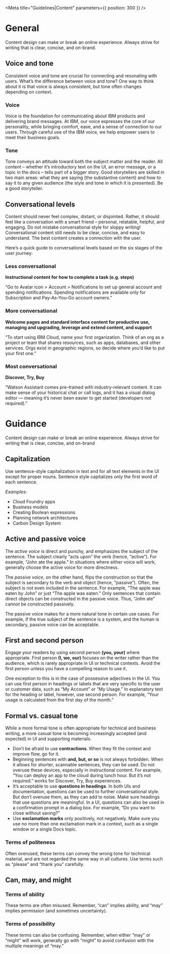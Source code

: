 
<Meta title="Guidelines|Content" parameters={{ position: 300 }} />

# General

Content design can make or break an online experience. Always strive for writing that is clear, concise, and on-brand.

## Voice and tone

Consistent voice and tone are crucial for connecting and resonating with users. What’s the difference between voice and tone? One way to think about it is that voice is always consistent, but tone often changes depending on context.

### Voice

Voice is the foundation for communicating about IBM products and delivering brand messages. At IBM, our voice expresses the core of our personality, while bringing comfort, ease, and a sense of connection to our users. Through careful use of the IBM voice, we help empower users to meet their business goals.

### Tone

Tone conveys an attitude toward both the subject matter and the reader. All content – whether it’s introductory text on the UI, an error message, or a topic in the docs – tells part of a bigger story. Good storytellers are skilled in two main areas: what they are saying (the substantive content) and how to say it to any given audience (the style and tone in which it is presented). Be a good storyteller.

## Conversational levels

Content should never feel complex, distant, or disjointed. Rather, it should feel like a conversation with a smart friend – personal, relatable, helpful, and engaging. Do not mistake conversational style for sloppy writing! Conversational content still needs to be clear, concise, and easy to understand. The best content creates a connection with the user.

Here’s a quick guide to conversational levels based on the six stages of the user journey:

### Less conversational

**Instructional content for how to complete a task (e.g. steps)**

“Go to Avatar icon > Account > Notifications to set up general account and spending notifications. Spending notifications are available only for Subscription and Pay-As-You-Go account owners.”

### More conversational

**Welcome pages and standard interface content for productive use, managing and upgrading, leverage and extend content, and support**

“To start using IBM Cloud, name your first organization. Think of an org as a project or team that shares resources, such as apps, databases, and other services. Orgs exist in geographic regions, so decide where you’d like to put your first one.”

### Most conversational

**Discover, Try, Buy**

“Watson Assistant comes pre-trained with industry-relevant content. It can make sense of your historical chat or call logs, and it has a visual dialog editor — meaning it’s never been easier to get started (developers not required).”

# Guidance

Content design can make or break an online experience. Always strive for writing that is clear, concise, and on-brand

## Capitalization

Use sentence-style capitalization in text and for all text elements in the UI except for proper nouns. Sentence style capitalizes only the first word of each sentence.

_Examples:_

- Cloud Foundry apps
- Business models
- Creating Boolean expressions
- Planning network architectures
- Carbon Design System

## Active and passive voice

The _active voice_ is direct and punchy, and emphasizes the subject of the sentence. The subject clearly “acts upon” the verb (hence, “active”). For example, “John ate the apple.” In situations where either voice will work, generally choose the active voice for more directness.

<CorrectIncorrectCards
  correctText="Next, the admin configures access privileges."
  correctCaption="Do use active voice when appropriate."
  incorrectText="Next, access privileges are configured by the admin."
  incorrectCaption="Don’t use passive voice when active voice will suffice."
/>

The _passive voice_, on the other hand, flips the construction so that the subject is secondary to the verb and object (hence, “passive”). Often, the subject is not even included in the sentence. For example, “The apple was eaten by John” or just “The apple was eaten.” Only sentences that contain direct objects can be constructed in the passive voice. Thus, “John ate” cannot be constructed passively.

The passive voice makes for a more natural tone in certain use cases. For example, if the true subject of the sentence is a system, and the human is secondary, passive voice can be acceptable.

<CorrectIncorrectCards
  correctText="The database needs to be rebooted."
  correctCaption="Do use passive voice when appropriate."
  incorrectText="Someone needs to reboot the database."
  incorrectCaption="Don’t use active voice when passive voice is more appropriate."
/>

## First and second person

Engage your readers by using second person **(you, your)** where appropriate. First person **(I, we, our)** focuses on the writer rather than the audience, which is rarely appropriate in UI or technical contexts. Avoid the first person unless you have a compelling reason to use it.

One exception to this is in the case of possessive adjectives in the UI. You can use first person in headings or labels that are very specific to the user or customer data, such as “My Account” or “My Usage.” In explanatory text for the heading or label, however, use second person. For example, “Your usage is calculated from the first day of the month.”

## Formal vs. casual tone

While a more formal tone is often appropriate for technical and business writing, a more casual tone is becoming increasingly accepted (and expected) in UI and supporting materials.

- Don’t be afraid to use **contractions**. When they fit the context and improve flow, go for it.
- Beginning sentences with **and, but, or so** is not always forbidden. When it allows for shorter, scannable sentences, they can be used. Do not overuse these devices, especially in instructional content. For example, “You can deploy an app to the cloud during lunch hour. But it’s not required.” works for Discover, Try, Buy experiences.
- It’s acceptable to use **questions in headings**. In both UIs and documentation, questions can be used to further conversational style. But don’t overuse them, as they can add to noise. Make sure headings that use questions are meaningful. In a UI, questions can also be used in a confirmation prompt in a dialog box. For example, “Do you want to close without saving?”
- Use **exclamation marks** only positively, not negatively. Make sure you use no more than one exclamation mark in a context, such as a single window or a single Docs topic.

<CorrectIncorrectCards
  correctText="Your IBM Cloud account is ready!"
  correctCaption="Do use exclamation points for positive messages."
  incorrectText="You have reached your usage limit!!"
  incorrectCaption="Don’t use exclamation points for negative messages"
/>

### Terms of politeness

Often overused, these terms can convey the wrong tone for technical material, and are not regarded the same way in all cultures. Use terms such as “please” and “thank you” carefully.

<CorrectIncorrectCards
  correctText="Indexing might take a few minutes. Please wait."
  correctCaption="Do Use terms of politeness in a UI only when the user is being inconvenienced."
  incorrectText="Please create a subscription account to get full access to the catalog."
  incorrectCaption="Don’t Use terms of politeness superfluously."
/>

## Can, may, and might

### Terms of ability

These terms are often misused. Remember, “can” implies ability, and “may” implies permission (and sometimes uncertainty).

<CorrectIncorrectCards
  correctText="You can use the command line interface to update your app."
  correctCaption="Do use ‘can’ to express ability."
  incorrectText="You may use the command line interface to update your app."
  incorrectCaption="Don’t use ‘may’ when you mean ‘can.’"
/>

### Terms of possibility

These terms can also be confusing. Remember, when either “may” or “might” will work, generally go with “might” to avoid confusion with the multiple meanings of “may.”

<CorrectIncorrectCards
  correctText="You might need more advanced features when integrating with another app."
  correctCaption="Do use ‘might’ to clarify possibility."
  incorrectText="You may need more advanced features when integrating with another app."
  incorrectCaption="Don’t use ‘may’ when ‘might’ will work."
/>
